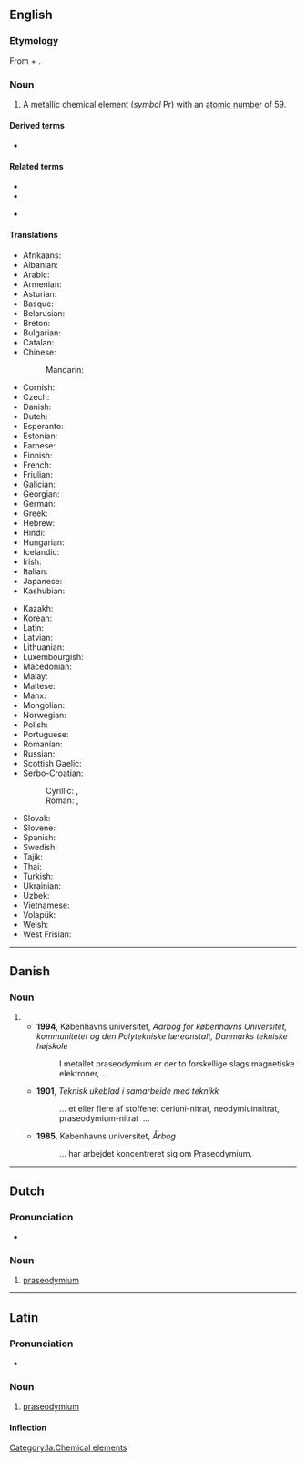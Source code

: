 ==English==
{{elements|Pr|cerium|Ce|neodymium|Nd}}

===Etymology===
From {{etyl|grc|en}} {{m|grc|πράσιος||leek-green}} + {{m|en|didymium}}.

===Noun===
{{en-noun|-|s}}
{{wikipedia}}

# A metallic chemical element (''symbol'' Pr) with an [[atomic number]] of 59.

====Derived terms====
* {{l|en|praseodymium trichloride}}

====Related terms====
{{rel-top}}
* {{l|en|didymium}}
* {{l|en|neodymium}}
{{rel-mid}}
* {{l|en|praseolite}}
{{rel-bottom}}

====Translations====
{{trans-top|chemical element}}
* Afrikaans: {{t|af|praseodimium}}
* Albanian: {{t|sq|prazeodim}}
* Arabic: {{t|ar|بْرَاسُودِيمْيُوم|tr=brasudimyum|m}}
* Armenian: {{t|hy|պրազեոդիմ}}
* Asturian: {{t|ast|praseodimiu|m}}
* Basque: {{t|eu|praseodimioa}}
* Belarusian: {{t|be|празеады́м|m}}
* Breton: {{t|br|prazeodim}}
* Bulgarian: {{t|bg|празеоди́м|m}}
* Catalan: {{t+|ca|praseodimi|m}}
* Chinese:
*: Mandarin: {{t+|cmn|鐠|tr=pǔ}}
* Cornish: {{t|kw|prasodyum}}
* Czech: {{t+|cs|praseodym}}
* Danish: {{t+|da|praseodymium|n}}
* Dutch: {{t+|nl|praseodymium|n}}
* Esperanto: {{t+|eo|prazeodimo}}
* Estonian: {{t+|et|praseodüüm}}
* Faroese: {{t|fo|praseodymium|n}}
* Finnish: {{t+|fi|praseodyymi}}
* French: {{t+|fr|praséodyme|m}}
* Friulian: {{t|fur|praseodimi}}
* Galician: {{t+|gl|praseodimio|m}}
* Georgian: {{t|ka|პრაზეოდიმი}}
* German: {{t+|de|Praseodym|n}}
* Greek: {{t|el|πρασεοδύμιο|n}}
* Hebrew: {{t|he|פרסיאודימיום|tr=prasiodímyum}}
* Hindi: {{t+|hi|श्यामला|tr=shyaamalaa|sc=Deva}}
* Hungarian: {{t+|hu|prazeodímium}}
* Icelandic: {{t+|is|praseódým}}
* Irish: {{t|ga|praiséidimiam}}
* Italian: {{t+|it|praseodimio|m}}
* Japanese: {{t+|ja|プラセオジム|tr=puraseojimu}}
* Kashubian: {{t|csb|prazeòdim}}
{{trans-mid}}
* Kazakh: {{t|kk|празеодий}}
* Korean: {{t+|ko|프라세오디뮴}}
* Latin: {{t+|la|praseodymium}}
* Latvian: {{t|lv|prazeodīms}}
* Lithuanian: {{t+|lt|prazeodimis}}
* Luxembourgish: {{t|lb|Praseodym}}
* Macedonian: {{t|mk|празеодимиум|m}}
* Malay: {{t|ms|praseodimium}}
* Maltese: {{t|mt|praseodimjum}}
* Manx: {{t|gv|prashodymmium}}
* Mongolian: {{t|mn|празеодим|sc=Cyrl}}
* Norwegian: {{t|no|praseodym}}
* Polish: {{t+|pl|prazeodym|m}}
* Portuguese: {{t+|pt|praseodímio|m}}
* Romanian: {{t+|ro|praseodim|n}}
* Russian: {{t+|ru|празеоди́м|m}}
* Scottish Gaelic: {{t|gd|praiseoidimiam}}
* Serbo-Croatian:
*: Cyrillic: {{t|sh|празеодиjум|m}}, {{t|sh|прасеодимиј|m}}
*: Roman: {{t|sh|prazeodijum|m}}, {{t+|sh|praseodimij|m}}
* Slovak: {{t+|sk|prazeodým|m}}
* Slovene: {{t+|sl|prazeodim|m}}
* Spanish: {{t+|es|praseodimio|m}}
* Swedish: {{t+|sv|praseodym|n}}
* Tajik: {{t|tg|празеодим}}
* Thai: {{t|th|เพรซิโอดิเมียม|tr=prēsiodimiam}}
* Turkish: {{t+|tr|praseodim}}
* Ukrainian: {{t+|uk|празеоди́м|m|tr=prazeodým}}
* Uzbek: {{t+|uz|prazeodim}}
* Vietnamese: {{t|vi|prazeođim}}
* Volapük: {{t+|vo|praseodin}}
* Welsh: {{t|cy|praseodiwm}}
* West Frisian: {{t|fy|praseodymium}}
{{trans-bottom}}

----

==Danish==

===Noun===
{{da-noun}}

# {{alternative form of|praseodym|lang=da}}
#* '''1994''', Københavns universitet, ''Aarbog for københavns Universitet, kommunitetet og den Polytekniske læreanstalt, Danmarks tekniske højskole''
#*: I  metallet praseodymium er der to forskellige slags magnetiske elektroner,&nbsp;...
#* '''1901''', ''Teknisk ukeblad i samarbeide med teknikk''
#*: ... et eller flere af stoffene: ceriuni-nitrat, neodymiuinnitrat, praseodymium-nitrat &nbsp;...
#* '''1985''', Københavns universitet, ''Årbog''
#*:... har arbejdet koncentreret sig om  Praseodymium.

----

==Dutch==
{{wikipedia|lang=nl}}
{{elements|Pr|cerium|Ce|neodymium|Nd|lang=nl}}

===Pronunciation===
* {{audio|Nl-praseodymium.ogg|Audio|lang=nl}}

===Noun===
{{nl-noun|n|-|-}}

# [[#English|praseodymium]]

----

==Latin==
{{wikipedia|lang=la}}

===Pronunciation===
* {{la-IPA|praseodymium}}

===Noun===
{{la-noun|praseodymium|praseodymiī|n|second}}

# [[#English|praseodymium]]

====Inflection====
{{la-decl-2nd-N|praseodymi}}

[[Category:la:Chemical elements]]